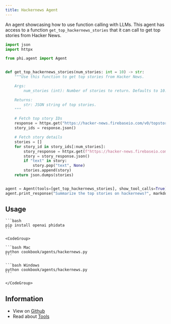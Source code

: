 ```yaml
---
title: Hackernews Agent
---
```


An agent showcasing how to use function calling with LLMs. This agent has access to a function `get_top_hackernews_stories` that it can call to get top stories from Hacker News.

```python
import json
import httpx

from phi.agent import Agent


def get_top_hackernews_stories(num_stories: int = 10) -> str:
    """Use this function to get top stories from Hacker News.

    Args:
        num_stories (int): Number of stories to return. Defaults to 10.

    Returns:
        str: JSON string of top stories.
    """

    # Fetch top story IDs
    response = httpx.get("https://hacker-news.firebaseio.com/v0/topstories.json")
    story_ids = response.json()

    # Fetch story details
    stories = []
    for story_id in story_ids[:num_stories]:
        story_response = httpx.get(f"https://hacker-news.firebaseio.com/v0/item/{story_id}.json")
        story = story_response.json()
        if "text" in story:
            story.pop("text", None)
        stories.append(story)
    return json.dumps(stories)


agent = Agent(tools=[get_top_hackernews_stories], show_tool_calls=True)
agent.print_response("Summarize the top stories on hackernews?", markdown=True)
```

## Usage

<Steps>
  <Snippet file="create-venv-step.mdx" />

  <Step title="Install libraries">

    ```bash
    pip install openai phidata
    ```

  </Step>

  <Step title="Run the agent">

    <CodeGroup>

    ```bash Mac
    python cookbook/agents/hackernews.py
    ```

    ```bash Windows
    python cookbook/agents/hackernews.py
    ```

    </CodeGroup>

  </Step>

</Steps>

## Information

- View on [Github](https://github.com/phidatahq/phidata/blob/main/cookbook/agents/hackernews.py)
- Read about [Tools](/agents/tools)
